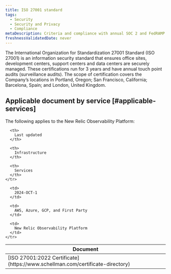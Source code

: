 ```yaml
---
title: ISO 27001 standard 
tags:
  - Security
  - Security and Privacy
  - Compliance
metaDescription: Criteria and compliance with annual SOC 2 and FedRAMP audits by New Relic services.
freshnessValidatedDate: never
---
```


The International Organization for Standardization 27001 Standard (ISO 27001) is an information security standard that ensures office sites, development centers, support centers and data centers are securely managed. These certifications run for 3 years and have annual touch point audits (surveillance audits). The scope of certification covers the Company’s locations in Portland, Oregon; San Francisco, California; Barcelona, Spain; and London, United Kingdom.

## Applicable document by service [#applicable-services]

The following applies to the New Relic Observability Platform:

<table>
  <thead>
    <tr>
      <th style={{ width: "200px" }}>
        Document
      </th>

      <th>
        Last updated
      </th>

      <th>
        Infrastructure
      </th>

      <th>
        Services
      </th>
    </tr>
  </thead>

  <tbody>
    <tr>
      <td>
        [ISO 27001:2022 Certificate](https://www.schellman.com/certificate-directory)
      </td>

      <td>
        2024-OCT-1
      </td>

      <td>
        AWS, Azure, GCP, and First Party
      </td>

      <td>
        New Relic Observability Platform
      </td>
    </tr>
  </tbody>
</table>
